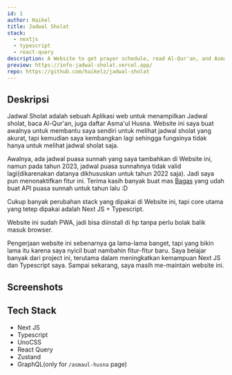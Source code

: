 ```yaml
---
id: 1
author: Haikel
title: Jadwal Sholat
stack:
  - nextjs
  - typescript
  - react-query
description: A Website to get prayer schedule, read Al-Qur'an, and Asma'ul Husna
preview: https://info-jadwal-sholat.vercel.app/
repo: https://github.com/haikelz/jadwal-sholat
---
```


<LightboxImage
  src="https://ik.imagekit.io/haikelz/works/jadwal-sholat/jadwal-sholat.png?updatedAt=1691495653131"
  alt="Jadwal Sholat"
/>

## Deskripsi

Jadwal Sholat adalah sebuah Aplikasi web untuk menampilkan Jadwal sholat, baca Al-Qur'an, juga daftar Asma'ul Husna. Website ini saya buat awalnya untuk membantu saya sendiri untuk melihat jadwal sholat yang akurat, tapi kemudian saya kembangkan lagi sehingga fungsinya tidak hanya untuk melihat jadwal sholat saja.

Awalnya, ada jadwal puasa sunnah yang saya tambahkan di Website ini, namun pada tahun 2023, jadwal puasa sunnahnya tidak valid lagi(dikarenakan datanya dikhususkan untuk tahun 2022 saja). Jadi saya pun menonaktifkan fitur ini. Terima kasih banyak buat mas [Bagas](https://github.com/granitebps) yang udah buat API puasa sunnah untuk tahun lalu :D

Cukup banyak perubahan stack yang dipakai di Website ini, tapi core utama yang tetep dipakai adalah Next JS + Typescript.

Website ini sudah PWA, jadi bisa diinstall di hp tanpa perlu bolak balik masuk browser.

Pengerjaan website ini sebenarnya ga lama-lama banget, tapi yang bikin lama itu karena saya nyicil buat nambahin fitur-fitur baru. Saya belajar banyak dari project ini, terutama dalam meningkatkan kemampuan Next JS dan Typescript saya. Sampai sekarang, saya masih me-maintain website ini.

## Screenshots

<LightboxImage
  src="https://ik.imagekit.io/haikelz/works/jadwal-sholat/home.png?updatedAt=1691490447432"
  alt="Screenshot 1"
/>

<LightboxImage
  src="https://ik.imagekit.io/haikelz/works/jadwal-sholat/quran.png?updatedAt=1691490447517"
  alt="Screenshot 2"
/>

<LightboxImage
  src="https://ik.imagekit.io/haikelz/works/jadwal-sholat/puasa-sunnah.png?updatedAt=1691490447480"
  alt="Screenshot 3"
/>

<LightboxImage
  src="https://ik.imagekit.io/haikelz/works/jadwal-sholat/asmaul-husna.png?updatedAt=1691490447465"
  alt="Screenshot 4"
/>

## Tech Stack

- Next JS
- Typescript
- UnoCSS
- React Query
- Zustand
- GraphQL(only for `/asmaul-husna` page)
